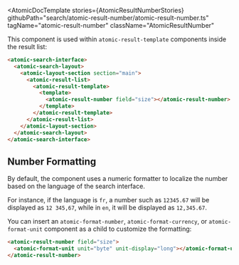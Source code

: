 
<Meta of={AtomicResultNumberStories} />

<AtomicDocTemplate
  stories={AtomicResultNumberStories}
  githubPath="search/atomic-result-number/atomic-result-number.ts"
  tagName="atomic-result-number"
  className="AtomicResultNumber"
>

This component is used within `atomic-result-template` components inside the result list:

```html
<atomic-search-interface>
  <atomic-search-layout>
    <atomic-layout-section section="main">
      <atomic-result-list>
        <atomic-result-template>
          <template>
            <atomic-result-number field="size"></atomic-result-number>
          </template>
        </atomic-result-template>
      </atomic-result-list>
    </atomic-layout-section>
  </atomic-search-layout>
</atomic-search-interface>
```

## Number Formatting

By default, the component uses a numeric formatter to localize the number based on the language of the search interface.

For instance, if the language is `fr`, a number such as `12345.67` will be displayed as `12 345,67`, while in `en`, it will be displayed as `12,345.67`.

You can insert an `atomic-format-number`, `atomic-format-currency`, or `atomic-format-unit` component as a child to customize the formatting:

```html
<atomic-result-number field="size">
  <atomic-format-unit unit="byte" unit-display="long"></atomic-format-unit>
</atomic-result-number>
```

</AtomicDocTemplate>
